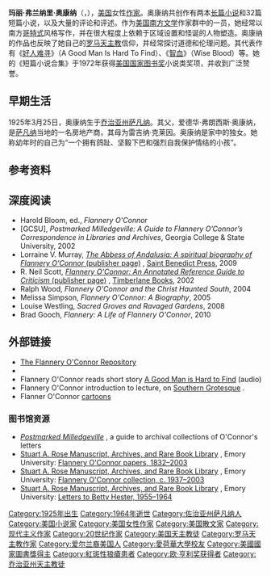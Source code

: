 {{Infobox writer
| name        = 弗兰纳里<br />Flannery O'Connor
| image       = Flannery-O'Connor 1947.jpg
| caption     =
| birth_name  = Mary Flannery O'Connor
| birth_date  = {{birth date|1925|3|25|mf=y}}
| birth_place = {{USA}}[[佐治亚州|佐治亚州]][[薩凡納|薩凡納]]
| death_date  = {{death date and age |1964|8|3|1925|3|25}}
| death_place = {{USA}}[[佐治亚州|佐治亚州]][[米利奇維爾|米利奇維爾]]
| occupation  = 小说家、散文家
| period      = 1946–1964
| genre       = [[美国南方文学|美国南方文学]]
| subject     = [[道德|道德]]、[[天主教|天主教]]、[[慈悲|慈悲]]、[[超越|超越]]
| movement    = [[罗马天主教|罗马天主教]]主義
| notableworks = 《[[好人难寻|好人难寻]]》（A Good Man Is Hard To Find）、《[[慧血|慧血]]》（Wise Blood）
| influences  = [[索倫·奧貝·克爾凱郭爾|索倫·奧貝·克爾凱郭爾]]<ref>Kinney, Arthur. [http://www.vqronline.org/articles/1988/spring/kinney-flannery-oconnor/ "Flannery O'Connor and the Art of the Holy"] {{Wayback|url=http://www.vqronline.org/articles/1988/spring/kinney-flannery-oconnor/ |date=20131022185443 }}. ''Virginia Quarterly Review''. Spring 1988</ref> [[托马斯·阿奎那|托马斯·阿奎那]],<ref>{{cite book|last=edited|first=Flannery O'Connor ;|title=The habit of being : letters|year=1988|publisher=Farrar, Straus, Giroux|location=New York|isbn=0374521042|pages=94|edition=Pbk. ed.|authorlink=Letter to "A"|coauthors=Fitzgerald, with an introd. by Sally|quote="for the life of me I cannot help loving St. Thomas"}}</ref>  [[費奧多爾·米哈伊洛維奇·陀思妥耶夫斯基|費奧多爾·米哈伊洛維奇·陀思妥耶夫斯基]],<ref>{{cite book|last=edited|first=Flannery O'Connor ;|title=The habit of being : letters|year=1988|publisher=Farrar, Straus, Giroux|location=New York|isbn=0374521042|pages=99|edition=Pbk. ed.|authorlink=Letter to "A"|coauthors=Fitzgerald, with an introd. by Sally|quote="Not Tolstoy so much, but Dostoyevsky"}}</ref> [[威廉·福克納|威廉·福克納]]
| influenced  = [[約翰·甘迺迪·涂爾|約翰·甘迺迪·涂爾]], [[大衛·塞德里|大衛·塞德里]]
| website     =
}}

'''玛丽·弗兰纳里·奥康纳'''（{{lang-en|'''Mary Flannery O'Connor'''}}，{{bd|1925年|3月25日|1964年|8月3日}}），[[美国|美国]]女性[[作家|作家]]。奥康纳共创作有两本[[长篇小说|长篇小说]]和32篇短篇小说，以及大量的评论和评述。作为[[美国南方文学|美国南方文学]]作家群中的一员，她经常以南方[[哥特式|哥特式]]风格写作，并在很大程度上依赖于区域设置和怪诞的人物塑造。奥康纳的作品也反映了她自己的[[罗马天主教|罗马天主教]]信仰，并经常探讨道德和伦理问题。其代表作有《[[好人难寻|好人难寻]]》（A Good Man Is Hard To Find）、《[[智血|智血]]》（Wise Blood）等。她的《短篇小说合集》于1972年获得[[美国国家图书奖|美国国家图书奖]]小说类奖项，并收到广泛赞誉。

==早期生活==
1925年3月25日，奥康纳生于[[乔治亚州|乔治亚州]][[萨凡纳|萨凡纳]]。其父，爱德华·弗朗西斯·奥康纳，是[[萨凡纳|萨凡纳]]当地的一名房地产商，其母为雷吉纳·克莱因。奥康纳是家中的独女。她称幼年时的自己为“一个拥有鸽趾、坚毅下巴和强烈自我保护情结的小孩”。

==参考资料==
{{reflist}}

==深度阅读==
* Harold Bloom, ed., ''Flannery O'Connor''
* [GCSU], ''Postmarked Milledgeville:  A Guide to Flannery O’Connor’s Correspondence in Libraries and Archives'', Georgia College & State University, 2002
* Lorraine V. Murray, [https://books.benedictpress.com/index.php/page/shop:flypage/product_id/782/keywords/flannery+oconnor/ ''The Abbess of Andalusia: A spiritual biography of Flannery O'Connor'' (publisher page)] {{Wayback|url=https://books.benedictpress.com/index.php/page/shop:flypage/product_id/782/keywords/flannery+oconnor/ |date=20130527172219 }}, [[Saint_Benedict_Press|Saint Benedict Press]], 2009
* R. Neil Scott, [http://www.timberlanebooks.com ''Flannery O'Connor: An Annotated Reference Guide to Criticism'' (publisher page)] {{Wayback|url=http://www.timberlanebooks.com/ |date=20180825175149 }}, [[Timberlane_Books|Timberlane Books]], 2002
* Ralph Wood, ''Flannery O'Connor and the Christ Haunted South'', 2004
* Melissa Simpson, ''Flannery O'Connor: A Biography'', 2005
* Louise Westling, ''Sacred Groves and Ravaged Gardens'', 2008
* Brad Gooch, ''Flannery: A Life of Flannery O'Connor'', 2010

== 外部链接 ==
{{Library resources box |by = yes |viaf = 17227472 }}
* [http://www.flanneryoconnor.org/ The Flannery O'Connor Repository] {{Wayback|url=http://www.flanneryoconnor.org/ |date=20210321173948 }}
* {{FadedPage |id = O'Connor, Flannery |name = Flannery O'Connor |author = yes }}
* Flannery O'Connor reads short story [https://www.brainpickings.org/2014/03/25/flannery-o-connor-grotesque-reading/ A Good Man is Hard to Find] {{Wayback|url=https://www.brainpickings.org/2014/03/25/flannery-o-connor-grotesque-reading/ |date=20211019045533 }} (audio)
* Flannery O'Connor introduction to lecture, on [https://www.brainpickings.org/2014/03/25/flannery-o-connor-grotesque-reading/ Southern Grotesque] {{Wayback|url=https://www.brainpickings.org/2014/03/25/flannery-o-connor-grotesque-reading/ |date=20211019045533 }}.
* Flanner O'Connor [https://www.brainpickings.org/2013/12/12/flannery-oconnor-cartoons/ cartoons] {{Wayback|url=https://www.brainpickings.org/2013/12/12/flannery-oconnor-cartoons/ |date=20210625001534 }}

=== 图书馆资源 ===
* [http://www.postmarkedmilledgeville.com ''Postmarked Milledgeville''] {{Wayback|url=http://www.postmarkedmilledgeville.com/ |date=20211221094920 }}, a guide to archival collections of O'Connor's letters
*[https://rose.library.emory.edu/ Stuart A. Rose Manuscript, Archives, and Rare Book Library] {{Wayback|url=https://rose.library.emory.edu/ |date=20200713172530 }}, Emory University: [http://pid.emory.edu/ark:/25593/gs24t Flannery O'Connor papers, 1832–2003]
*[https://rose.library.emory.edu/ Stuart A. Rose Manuscript, Archives, and Rare Book Library] {{Wayback|url=https://rose.library.emory.edu/ |date=20200713172530 }}, Emory University: [http://pid.emory.edu/ark:/25593/8zqf5 Flannery O'Connor collection, c. 1937–2003]
*[https://rose.library.emory.edu/ Stuart A. Rose Manuscript, Archives, and Rare Book Library] {{Wayback|url=https://rose.library.emory.edu/ |date=20200713172530 }}, Emory University: [http://pid.emory.edu/ark:/25593/8zqd1 Letters to Betty Hester, 1955–1964]

{{Authority control}}
{{DEFAULTSORT:O'Connor}}
[[Category:1925年出生|Category:1925年出生]]
[[Category:1964年逝世|Category:1964年逝世]]
[[Category:佐治亚州萨凡纳人|Category:佐治亚州萨凡纳人]]
[[Category:美国小说家|Category:美国小说家]]
[[Category:美国女性作家|Category:美国女性作家]]
[[Category:美国散文家|Category:美国散文家]]
[[Category:现代主义作家|Category:现代主义作家]]
[[Category:20世纪作家|Category:20世纪作家]]
[[Category:美国天主教徒|Category:美国天主教徒]]
[[Category:罗马天主教作家|Category:罗马天主教作家]]
[[Category:爱尔兰裔美国人|Category:爱尔兰裔美国人]]
[[Category:愛荷華大學校友|Category:愛荷華大學校友]]
[[Category:美國國家圖書獎得主|Category:美國國家圖書獎得主]]
[[Category:紅斑性狼瘡患者|Category:紅斑性狼瘡患者]]
[[Category:欧·亨利奖获得者|Category:欧·亨利奖获得者]]
[[Category:乔治亚州天主教徒|Category:乔治亚州天主教徒]]
